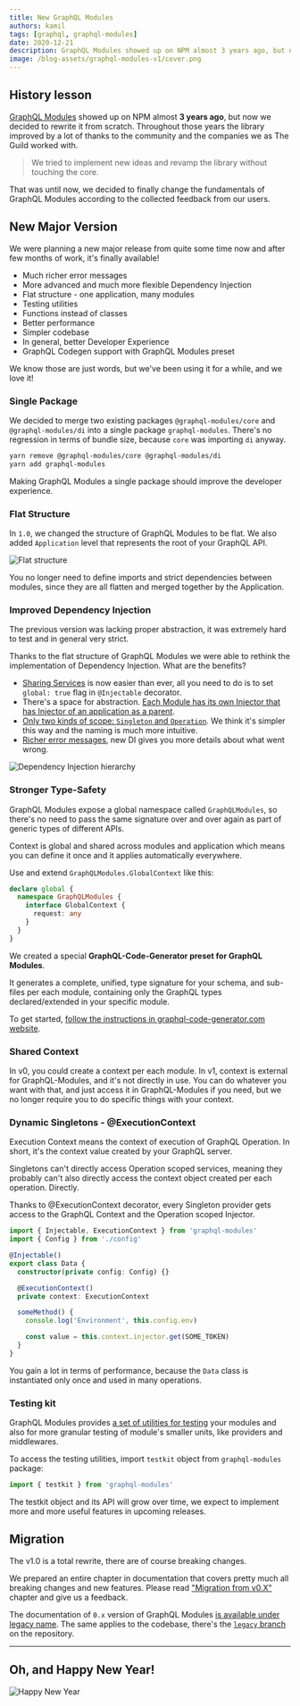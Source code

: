 ```yaml
---
title: New GraphQL Modules
authors: kamil
tags: [graphql, graphql-modules]
date: 2020-12-21
description: GraphQL Modules showed up on NPM almost 3 years ago, but now we decided to rewrite it from scratch.
image: /blog-assets/graphql-modules-v1/cover.png
---
```


## History lesson

[GraphQL Modules](https://graphql-modules.com) showed up on NPM almost **3 years ago**, but now we decided to rewrite it from scratch.
Throughout those years the library improved by a lot of thanks to the community and the companies we as The Guild worked with.

> We tried to implement new ideas and revamp the library without touching the core.

That was until now, we decided to finally change the fundamentals of GraphQL Modules according to the collected feedback from our users.

## New Major Version

We were planning a new major release from quite some time now and after few months of work, it's finally available!

- Much richer error messages
- More advanced and much more flexible Dependency Injection
- Flat structure - one application, many modules
- Testing utilities
- Functions instead of classes
- Better performance
- Simpler codebase
- In general, better Developer Experience
- GraphQL Codegen support with GraphQL Modules preset

We know those are just words, but we've been using it for a while, and we love it!

### Single Package

We decided to merge two existing packages `@graphql-modules/core` and `@graphql-modules/di` into a single package `graphql-modules`.
There's no regression in terms of bundle size, because `core` was importing `di` anyway.

```sh
yarn remove @graphql-modules/core @graphql-modules/di
yarn add graphql-modules
```

Making GraphQL Modules a single package should improve the developer experience.

### Flat Structure

In `1.0`, we changed the structure of GraphQL Modules to be flat. We also added `Application` level that represents the root of your GraphQL API.

![Flat structure](/blog-assets/graphql-modules-v1/flat-structure.png)

You no longer need to define imports and strict dependencies between modules, since they are all flatten and merged together by the Application.

### Improved Dependency Injection

The previous version was lacking proper abstraction, it was extremely hard to test and in general very strict.

Thanks to the flat structure of GraphQL Modules we were able to rethink the implementation of Dependency Injection. What are the benefits?

- [Sharing Services](https://graphql-modules.com/docs/di/providers#global-providers-and-token) is now easier than ever, all you need to do is to set `global: true` flag in `@Injectable` decorator.
- There's a space for abstraction. [Each Module has its own Injector that has Injector of an application as a parent](https://graphql-modules.com/docs/di/introduction).
- [Only two kinds of scope: `Singleton` and `Operation`](https://graphql-modules.com/docs/di/scopes). We think it's simpler this way and the naming is much more intuitive.
- [Richer error messages](https://github.com/Urigo/graphql-modules/blob/master/packages/graphql-modules/tests/di-errors.spec.ts), new DI gives you more details about what went wrong.

![Dependency Injection hierarchy](/blog-assets/graphql-modules-v1/di-hierarchy.png)

### Stronger Type-Safety

GraphQL Modules expose a global namespace called `GraphQLModules`, so there's no need to pass the same signature over and over again as part of generic types of different APIs.

Context is global and shared across modules and application which means you can define it once and it applies automatically everywhere.

Use and extend `GraphQLModules.GlobalContext` like this:

```typescript
declare global {
  namespace GraphQLModules {
    interface GlobalContext {
      request: any
    }
  }
}
```

We created a special **GraphQL-Code-Generator preset for GraphQL Modules**.

It generates a complete, unified, type signature for your schema, and sub-files per each module, containing only the GraphQL types declared/extended in your specific module.

To get started, [follow the instructions in graphql-code-generator.com website](https://graphql-code-generator.com/docs/presets/graphql-modules).

### Shared Context

In v0, you could create a context per each module.
In v1, context is external for GraphQL-Modules, and it's not directly in use.
You can do whatever you want with that, and just access it in GraphQL-Modules if you need, but we no longer require you to do specific things with your context.

### Dynamic Singletons - @ExecutionContext

Execution Context means the context of execution of GraphQL Operation. In short, it's the context value created by your GraphQL server.

Singletons can't directly access Operation scoped services, meaning they probably can't also directly access the context object created per each operation. Directly.

Thanks to @ExecutionContext decorator, every Singleton provider gets access to the GraphQL Context and the Operation scoped Injector.

```typescript
import { Injectable, ExecutionContext } from 'graphql-modules'
import { Config } from './config'

@Injectable()
export class Data {
  constructor(private config: Config) {}

  @ExecutionContext()
  private context: ExecutionContext

  someMethod() {
    console.log('Environment', this.config.env)

    const value = this.context.injector.get(SOME_TOKEN)
  }
}
```

You gain a lot in terms of performance, because the `Data` class is instantiated only once and used in many operations.

### Testing kit

GraphQL Modules provides [a set of utilities for testing](https://graphql-modules.com/docs/essentials/testing) your modules and also for more granular testing of module's smaller units, like providers and middlewares.

To access the testing utilities, import `testkit` object from `graphql-modules` package:

```ts
import { testkit } from 'graphql-modules'
```

The testkit object and its API will grow over time, we expect to implement more and more useful features in upcoming releases.

## Migration

The v1.0 is a total rewrite, there are of course breaking changes.

We prepared an entire chapter in documentation that covers pretty much all breaking changes and new features. Please read ["Migration from v0.X"](https://graphql-modules.com/docs/recipes/migration) chapter and give us a feedback.

The documentation of `0.x` version of GraphQL Modules [is available under legacy name](https://graphql-modules.com/docs/legacy/introduction/getting-started). The same applies to the codebase, there's the [`legacy` branch](https://github.com/Urigo/graphql-modules/tree/legacy) on the repository.

---

## Oh, and Happy New Year!

![Happy New Year](/blog-assets/graphql-modules-v1/new-year.png)
